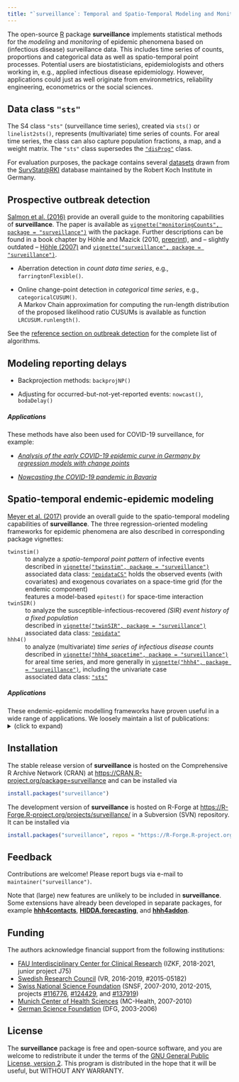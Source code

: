 ```yaml
---
title: "`surveillance`: Temporal and Spatio-Temporal Modeling and Monitoring of Epidemic Phenomena"
---
```


The open-source [R](https://www.R-project.org/) package **surveillance**
implements statistical methods for the *modeling* and *monitoring* of
epidemic phenomena based on (infectious disease) surveillance data.
This includes time series of counts, proportions and
categorical data as well as spatio-temporal point processes.
Potential users are biostatisticians, epidemiologists and others working in,
e.g., applied infectious disease epidemiology. However, applications could just
as well originate from environmetrics, reliability engineering, econometrics or
the social sciences.


## Data class `"sts"`

The S4 class `"sts"` (surveillance time series), created via `sts()` or
`linelist2sts()`, represents (multivariate) time series of counts.
For areal time series, the class can also capture population fractions, a map,
and a weight matrix. The `"sts"` class supersedes the
[`"disProg"`](../../reference/create.disProg.html) class.

For evaluation purposes, the package contains several
[datasets](../../reference/index.html#section-datasets) drawn from the
[SurvStat@RKI](https://survstat.rki.de/) database maintained by the Robert Koch
Institute in Germany.


## Prospective outbreak detection

[Salmon et al. (2016)](https://doi.org/10.18637/jss.v070.i10)
provide an overall guide to the monitoring capabilities of **surveillance**.
The paper is available as
[`vignette("monitoringCounts", package = "surveillance")`](https://CRAN.R-project.org/package=surveillance/vignettes/monitoringCounts.pdf)
with the package.
Further descriptions can be found in a book chapter by
H&ouml;hle and Mazick (2010,
[preprint](https://staff.math.su.se/hoehle/pubs/hoehle_mazick2009-preprint.pdf)),
and -- slightly outdated --
[H&ouml;hle (2007)](https://doi.org/10.1007/s00180-007-0074-8) and
[`vignette("surveillance", package = "surveillance")`](https://CRAN.R-project.org/package=surveillance/vignettes/surveillance.pdf).

- Aberration detection in *count data time series*,
  e.g., `farringtonFlexible()`.

- Online change-point detection in *categorical time series*,
  e.g., `categoricalCUSUM()`.\
  A Markov Chain approximation for computing the run-length distribution of the
  proposed likelihood ratio CUSUMs is available as function `LRCUSUM.runlength()`.

See the
[reference section on outbreak detection](../../reference/index.html#section-prospective-outbreak-detection)
for the complete list of algorithms.


## Modeling reporting delays

- Backprojection methods: `backprojNP()`

- Adjusting for occurred-but-not-yet-reported events: `nowcast()`, `bodaDelay()`

##### Applications

These methods have also been used for COVID-19 surveillance, for example:

- [*Analysis of the early COVID-19 epidemic curve in Germany by regression models
  with change points*](https://doi.org/10.1017/S0950268821000558)

- [*Nowcasting the COVID-19 pandemic in Bavaria*](https://doi.org/10.1002/bimj.202000112)


## Spatio-temporal endemic-epidemic modeling

[Meyer et al. (2017)](https://doi.org/10.18637/jss.v077.i11) provide an overall
guide to the spatio-temporal modeling capabilities of **surveillance**.
The three regression-oriented modeling frameworks for epidemic phenomena
are also described in corresponding package vignettes:

`twinstim()`
: to analyze a *spatio-temporal point pattern* of infective events
: described in [`vignette("twinstim", package = "surveillance")`](https://CRAN.R-project.org/package=surveillance/vignettes/twinstim.pdf)
: associated data class: [`"epidataCS"`](../../reference/epidataCS.html)
  holds the observed events (with covariates) and exogenous covariates on a
  space-time grid (for the endemic component)
: features a model-based `epitest()` for space-time interaction
    
`twinSIR()`
: to analyze the susceptible-infectious-recovered
  *(SIR) event history of a fixed population*
: described in
  [`vignette("twinSIR", package = "surveillance")`](https://CRAN.R-project.org/package=surveillance/vignettes/twinSIR.pdf)
: associated data class: [`"epidata"`](../../reference/epidata.html)

`hhh4()`
: to analyze (multivariate) *time series of infectious disease counts*
: described in
  [`vignette("hhh4_spacetime", package = "surveillance")`](https://CRAN.R-project.org/package=surveillance/vignettes/hhh4_spacetime.pdf)
  for areal time series, and more generally in
  [`vignette("hhh4", package = "surveillance")`](https://CRAN.R-project.org/package=surveillance/vignettes/hhh4.pdf),
  including the univariate case
: associated data class: [`"sts"`](../../reference/sts-class.html)


##### Applications

These endemic-epidemic modelling frameworks have proven useful in a wide range
of applications. We loosely maintain a list of publications:
<details>
  <summary>
  (click to expand)
  </summary>

```r
refs_EE <- read.csv("../../../www/applications_EE.csv")
knitr::kable(subset(refs_EE, select = -Species))
```
</details>


## Installation

The stable release version of **surveillance** is hosted on the
Comprehensive R Archive Network (CRAN) at
<https://CRAN.R-project.org/package=surveillance>
and can be installed via

```R
install.packages("surveillance")
```

The development version of **surveillance** is hosted on R-Forge at
<https://R-Forge.R-project.org/projects/surveillance/> in a Subversion
(SVN) repository. It can be installed via

```R
install.packages("surveillance", repos = "https://R-Forge.R-project.org")
```


## Feedback

Contributions are welcome!
Please report bugs via e-mail to `maintainer("surveillance")`.

Note that (large) new features are unlikely to be included in **surveillance**.
Some extensions have already been developed in separate packages, for example
[**hhh4contacts**](https://CRAN.R-project.org/package=hhh4contacts),
[**HIDDA.forecasting**](https://hidda.github.io/forecasting/),
and [**hhh4addon**](https://github.com/jbracher/hhh4addon).


## Funding

The authors acknowledge financial support from the following institutions:

- [FAU Interdisciplinary Center for Clinical Research](https://www.izkf.med.fau.eu/)
  (IZKF, 2018-2021, junior project J75)
- [Swedish Research Council](https://www.vr.se/english.html) (VR, 2016-2019, #2015-05182)
- [Swiss National Science Foundation](http://www.snf.ch/en/) (SNSF, 2007-2010, 2012-2015, projects
  [#116776](http://p3.snf.ch/Project-116776),
  [#124429](http://p3.snf.ch/Project-124429), and
  [#137919](http://p3.snf.ch/Project-137919))
- [Munich Center of Health Sciences](https://www.en.mc-health.uni-muenchen.de/)
  (MC-Health, 2007-2010)
- [German Science Foundation](https://www.dfg.de/en/) (DFG, 2003-2006)


## License

The **surveillance** package is free and open-source software,
and you are welcome to redistribute it under the terms of the
[GNU General Public License, version 2](https://www.gnu.org/licenses/gpl-2.0.html).
This program is distributed in the hope that it will be useful,
but WITHOUT ANY WARRANTY. 
